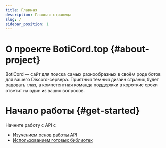 ```yaml
---
title: Главная
description: Главная страница
slug: /
sidebar_position: 1
---
```


# О проекте BotiСord.top {#about-project}

BotiCord — сайт для поиска самых разнообразных в своём роде ботов для вашего Discord-сервера. Приятный тёмный дизайн
страниц будет радовать глаз, а компетентная команда поддержки в короткие сроки ответит на один из ваших вопросов.

# Начало работы {#get-started}

Начните работу с API с

- [Изучением основ работы API](/api)
- [Использованием готовых библиотек](/sdk)
